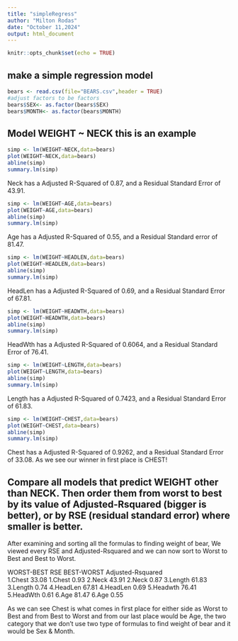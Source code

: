 ```yaml
---
title: "simpleRegress"
author: "Milton Rodas"
date: "October 11,2024"
output: html_document
---
```


```r
knitr::opts_chunk$set(echo = TRUE)
```

## make a simple regression model

```r
bears <- read.csv(file="BEARS.csv",header = TRUE)
#adjust factors to be factors
bears$SEX<- as.factor(bears$SEX)
bears$MONTH<- as.factor(bears$MONTH)
```

## Model WEIGHT ~ NECK  this is an example  

```r
simp <- lm(WEIGHT~NECK,data=bears)
plot(WEIGHT~NECK,data=bears)
abline(simp)
summary.lm(simp)
```
Neck has a Adjusted R-Squared of 0.87, and a Residual Standard Error of 43.91.


```r
simp <- lm(WEIGHT~AGE,data=bears)
plot(WEIGHT~AGE,data=bears)
abline(simp)
summary.lm(simp)
```
   Age has a Adjusted R-Squared of 0.55, and a Residual Standard error of 81.47.


```r
simp <- lm(WEIGHT~HEADLEN,data=bears)
plot(WEIGHT~HEADLEN,data=bears)
abline(simp)
summary.lm(simp)
```
   HeadLen has a Adjusted R-Squared of 0.69, and a Residual Standard Error of 67.81. 


```r
simp <- lm(WEIGHT~HEADWTH,data=bears)
plot(WEIGHT~HEADWTH,data=bears)
abline(simp)
summary.lm(simp)
```
   HeadWth has a Adjusted R-Squared of 0.6064, and a Residual Standard Error of 76.41.


```r
simp <- lm(WEIGHT~LENGTH,data=bears)
plot(WEIGHT~LENGTH,data=bears)
abline(simp)
summary.lm(simp)
```
   Length has a Adjusted R-Squared of 0.7423, and a Residual Standard Error of 61.83.


```r
simp <- lm(WEIGHT~CHEST,data=bears)
plot(WEIGHT~CHEST,data=bears)
abline(simp)
summary.lm(simp)
```
   Chest has a Adjusted R-Squared of 0.9262, and a Residual Standard Error of 33.08. As we see our winner in first place is CHEST!


## Compare all models that predict WEIGHT other than NECK. Then order them from worst to best by its value of Adjusted-Rsquared (bigger is better), or by RSE (residual standard error) where smaller is better. 

   After examining  and sorting all the formulas to finding weight of bear, We viewed every RSE and Adjusted-Rsquared and we can now sort to Worst to Best and Best to Worst.
   
   
  WORST-BEST     RSE           BEST-WORST    Adjusted-Rsquared  
  1.Chest      33.08           1.Chest        0.93
  2.Neck       43.91           2.Neck         0.87
  3.Length     61.83           3.Length       0.74
  4.HeadLen    67.81           4.HeadLen      0.69
  5.Headwth    76.41           5.HeadWth      0.61
  6.Age        81.47           6.Age          0.55
  
  
  As we can see Chest is what comes in first place for either side as Worst to Best and from Best to Worst and from our last place would be Age, the two category that we don't use two type of formulas to find weight of bear and it would be Sex & Month.